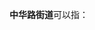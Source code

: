 '''中华路街道'''可以指：
{{PRC admin/disambig|13/06/03/004/000|13/08/02/004/000|21/02/11/008/000|41/05/02/015/000|52/03/02/003/000|62/11/02/001/000|42/01/06/006/000}}
{{disambig|cat=五字乡级行政区划-街道名消歧义}}